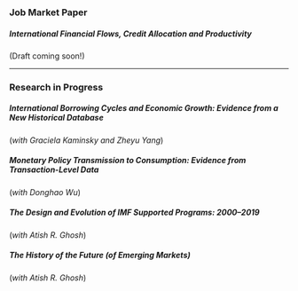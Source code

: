 ### Job Market Paper

##### International Financial Flows, Credit Allocation and Productivity 

(Draft coming soon!)

---

### Research in Progress

##### International Borrowing Cycles and Economic Growth: Evidence from a New Historical Database  
(*with Graciela Kaminsky and Zheyu Yang*)

##### Monetary Policy Transmission to Consumption: Evidence from Transaction-Level Data  
(*with Donghao Wu*)

##### The Design and Evolution of IMF Supported Programs: 2000–2019  
(*with Atish R. Ghosh*)

##### The History of the Future (of Emerging Markets)  
(*with Atish R. Ghosh*)

